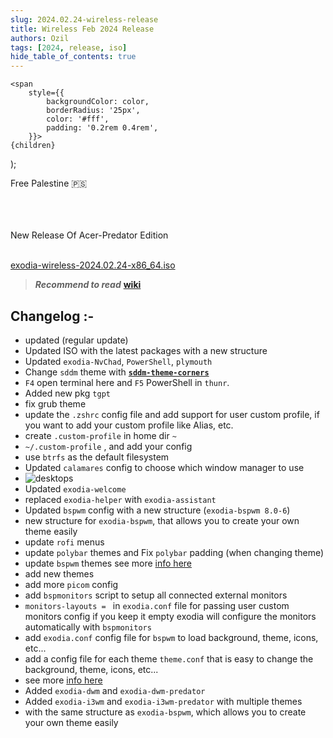 ```yaml
---
slug: 2024.02.24-wireless-release
title: Wireless Feb 2024 Release
authors: Ozil
tags: [2024, release, iso]
hide_table_of_contents: true
---
```


<!-- Badges -->
    <span
        style={{
            backgroundColor: color,
            borderRadius: '25px',
            color: '#fff',
            padding: '0.2rem 0.4rem',
        }}>
    {children}
  </span>
);

<Highlight color="#04bdcb">Free Palestine 🇵🇸</Highlight>  <br></br>

<br></br>New Release Of Acer-Predator Edition<br></br>

[exodia-wireless-2024.02.24-x86_64.iso](https://omansh.vercel.app/ExodiaOS/latest/wireless)

> **_Recommend to read_**   **[wiki](https://exodia-os.github.io/wiki/docs/intro)**

## Changelog :-

- updated (regular update)
- Updated ISO with the latest packages with a new structure
- Updated `exodia-NvChad`, `PowerShell`, `plymouth`
- Change `sddm` theme with [**`sddm-theme-corners`**](https://github.com/aczw/sddm-theme-corners)
-  `F4` open terminal here and `F5` PowerShell in `thunr`.
- Added new pkg `tgpt`
- fix grub theme
- update the `.zshrc` config file and add support for user custom profile, if you want to add your custom profile like Alias, etc.
- create `.custom-profile` in home dir `~`
- `~/.custom-profile` , and add your config
- use `btrfs` as the default filesystem
- Updated `calamares` config to choose which window manager to use
- ![desktops](https://github.com/Exodia-OS/exodia-home-ISO/assets/62524855/bdbb36a6-edb7-471e-a6e4-27a247a4e019)
- Updated `exodia-welcome`
- replaced `exodia-helper` with `exodia-assistant`
- Updated `bspwm`  config with a new structure (`exodia-bspwm 8.0-6`)
- new structure for `exodia-bspwm`, that allows you to create your own theme easily
- update `rofi` menus
- update `polybar` themes and Fix `polybar` padding (when changing theme)
- update `bspwm` themes see more [info here](https://github.com/Exodia-OS/bspwm-themes)
- add new themes
- add more `picom` config
- add `bspmonitors` script to setup all connected external monitors
- `monitors-layouts = ` in `exodia.conf` file for passing user custom monitors config if you keep it empty exodia will configure the monitors automatically with `bspmonitors`
- add `exodia.conf` config file for `bspwm` to load background, theme, icons, etc...
- add a config file for each theme `theme.conf` that is easy to change the background, theme, icons, etc...
- see more [info here](https://github.com/Exodia-OS/exodia-bspwm/blob/master/changelog.md)
- Added `exodia-dwm` and `exodia-dwm-predator`
- Added `exodia-i3wm` and `exodia-i3wm-predator` with multiple themes
- with the same structure as `exodia-bspwm`, which allows you to create your own theme easily

